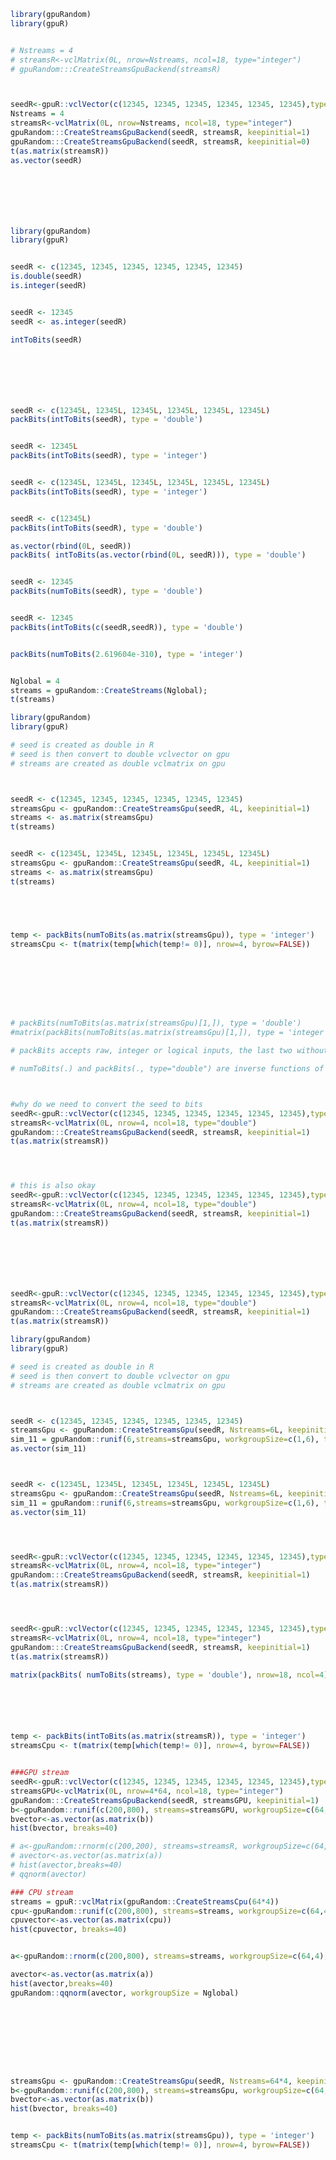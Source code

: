 <!--
%\VignetteEngine{knitr::knitr}
%\VignetteIndexEntry{Create_Streams_GPU}
-->


```r

library(gpuRandom)
library(gpuR)


# Nstreams = 4
# streamsR<-vclMatrix(0L, nrow=Nstreams, ncol=18, type="integer")
# gpuRandom:::CreateStreamsGpuBackend(streamsR)



seedR<-gpuR::vclVector(c(12345, 12345, 12345, 12345, 12345, 12345),type="integer")
Nstreams = 4
streamsR<-vclMatrix(0L, nrow=Nstreams, ncol=18, type="integer")
gpuRandom:::CreateStreamsGpuBackend(seedR, streamsR, keepinitial=1)
gpuRandom:::CreateStreamsGpuBackend(seedR, streamsR, keepinitial=0)
t(as.matrix(streamsR))
as.vector(seedR)







library(gpuRandom)
library(gpuR)


seedR <- c(12345, 12345, 12345, 12345, 12345, 12345)
is.double(seedR)
is.integer(seedR)


seedR <- 12345
seedR <- as.integer(seedR)

intToBits(seedR)







seedR <- c(12345L, 12345L, 12345L, 12345L, 12345L, 12345L)
packBits(intToBits(seedR), type = 'double')


seedR <- 12345L
packBits(intToBits(seedR), type = 'integer')


seedR <- c(12345L, 12345L, 12345L, 12345L, 12345L, 12345L)
packBits(intToBits(seedR), type = 'integer')


seedR <- c(12345L)
packBits(intToBits(seedR), type = 'double')

as.vector(rbind(0L, seedR))
packBits( intToBits(as.vector(rbind(0L, seedR))), type = 'double')


seedR <- 12345
packBits(numToBits(seedR), type = 'double')


seedR <- 12345
packBits(intToBits(c(seedR,seedR)), type = 'double')


packBits(numToBits(2.619604e-310), type = 'integer')


Nglobal = 4
streams = gpuRandom::CreateStreams(Nglobal);
t(streams)
```




```r
library(gpuRandom)
library(gpuR)

# seed is created as double in R
# seed is then convert to double vclvector on gpu
# streams are created as double vclmatrix on gpu



seedR <- c(12345, 12345, 12345, 12345, 12345, 12345)
streamsGpu <- gpuRandom::CreateStreamsGpu(seedR, 4L, keepinitial=1)
streams <- as.matrix(streamsGpu)
t(streams)


seedR <- c(12345L, 12345L, 12345L, 12345L, 12345L, 12345L)
streamsGpu <- gpuRandom::CreateStreamsGpu(seedR, 4L, keepinitial=1)
streams <- as.matrix(streamsGpu)
t(streams)





temp <- packBits(numToBits(as.matrix(streamsGpu)), type = 'integer')
streamsCpu <- t(matrix(temp[which(temp!= 0)], nrow=4, byrow=FALSE))








# packBits(numToBits(as.matrix(streamsGpu)[1,]), type = 'double')
#matrix(packBits(numToBits(as.matrix(streamsGpu)[1,]), type = 'integer'), nrow=2, byrow=FALSE)

# packBits accepts raw, integer or logical inputs, the last two without any NAs.

# numToBits(.) and packBits(., type="double") are inverse functions of each other, see also the examples. 



#why do we need to convert the seed to bits 
seedR<-gpuR::vclVector(c(12345, 12345, 12345, 12345, 12345, 12345),type="integer")
streamsR<-vclMatrix(0L, nrow=4, ncol=18, type="double")
gpuRandom:::CreateStreamsGpuBackend(seedR, streamsR, keepinitial=1)
t(as.matrix(streamsR))




# this is also okay
seedR<-gpuR::vclVector(c(12345, 12345, 12345, 12345, 12345, 12345),type="double")
streamsR<-vclMatrix(0L, nrow=4, ncol=18, type="double")
gpuRandom:::CreateStreamsGpuBackend(seedR, streamsR, keepinitial=1)
t(as.matrix(streamsR))







seedR<-gpuR::vclVector(c(12345, 12345, 12345, 12345, 12345, 12345),type="integer")
streamsR<-vclMatrix(0L, nrow=4, ncol=18, type="double")
gpuRandom:::CreateStreamsGpuBackend(seedR, streamsR, keepinitial=1)
t(as.matrix(streamsR))
```


```r
library(gpuRandom)
library(gpuR)

# seed is created as double in R
# seed is then convert to double vclvector on gpu
# streams are created as double vclmatrix on gpu



seedR <- c(12345, 12345, 12345, 12345, 12345, 12345)
streamsGpu <- gpuRandom::CreateStreamsGpu(seedR, Nstreams=6L, keepinitial=1)
sim_11 = gpuRandom::runif(6,streams=streamsGpu, workgroupSize=c(1,6), type="double")
as.vector(sim_11)



seedR <- c(12345L, 12345L, 12345L, 12345L, 12345L, 12345L)
streamsGpu <- gpuRandom::CreateStreamsGpu(seedR, Nstreams=6L, keepinitial=1)
sim_11 = gpuRandom::runif(6,streams=streamsGpu, workgroupSize=c(1,6), type="double")
as.vector(sim_11)




seedR<-gpuR::vclVector(c(12345, 12345, 12345, 12345, 12345, 12345),type="integer")
streamsR<-vclMatrix(0L, nrow=4, ncol=18, type="integer")
gpuRandom:::CreateStreamsGpuBackend(seedR, streamsR, keepinitial=1)
t(as.matrix(streamsR))




seedR<-gpuR::vclVector(c(12345, 12345, 12345, 12345, 12345, 12345),type="integer")
streamsR<-vclMatrix(0L, nrow=4, ncol=18, type="integer")
gpuRandom:::CreateStreamsGpuBackend(seedR, streamsR, keepinitial=1)
t(as.matrix(streamsR))

matrix(packBits( numToBits(streams), type = 'double'), nrow=18, ncol=4)






temp <- packBits(intToBits(as.matrix(streamsR)), type = 'integer')
streamsCpu <- t(matrix(temp[which(temp!= 0)], nrow=4, byrow=FALSE))


###GPU stream
seedR<-gpuR::vclVector(c(12345, 12345, 12345, 12345, 12345, 12345),type="integer")
streamsGPU<-vclMatrix(0L, nrow=4*64, ncol=18, type="integer")
gpuRandom:::CreateStreamsGpuBackend(seedR, streamsGPU, keepinitial=1)
b<-gpuRandom::runif(c(200,800), streams=streamsGPU, workgroupSize=c(64,4), type="double")
bvector<-as.vector(as.matrix(b))
hist(bvector, breaks=40)

# a<-gpuRandom::rnorm(c(200,200), streams=streamsR, workgroupSize=c(64,4), type="double")
# avector<-as.vector(as.matrix(a))
# hist(avector,breaks=40)
# qqnorm(avector)

### CPU stream
streams = gpuR::vclMatrix(gpuRandom::CreateStreamsCpu(64*4))
cpu<-gpuRandom::runif(c(200,800), streams=streams, workgroupSize=c(64,4), type="double")
cpuvector<-as.vector(as.matrix(cpu))
hist(cpuvector, breaks=40)


a<-gpuRandom::rnorm(c(200,800), streams=streams, workgroupSize=c(64,4), type="double")

avector<-as.vector(as.matrix(a))
hist(avector,breaks=40)
gpuRandom::qqnorm(avector, workgroupSize = Nglobal)









streamsGpu <- gpuRandom::CreateStreamsGpu(seedR, Nstreams=64*4, keepinitial=1)
b<-gpuRandom::runif(c(200,800), streams=streamsGpu, workgroupSize=c(64,4), type="double")
bvector<-as.vector(as.matrix(b))
hist(bvector, breaks=40)


temp <- packBits(numToBits(as.matrix(streamsGpu)), type = 'integer')
streamsCpu <- t(matrix(temp[which(temp!= 0)], nrow=4, byrow=FALSE))


```





